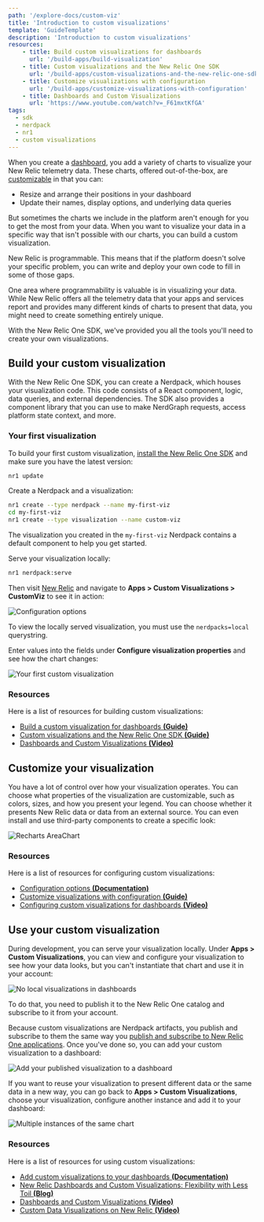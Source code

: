 ```yaml
---
path: '/explore-docs/custom-viz'
title: 'Introduction to custom visualizations'
template: 'GuideTemplate'
description: 'Introduction to custom visualizations'
resources:
    - title: Build custom visualizations for dashboards
      url: '/build-apps/build-visualization'
    - title: Custom visualizations and the New Relic One SDK
      url: '/build-apps/custom-visualizations-and-the-new-relic-one-sdk'
    - title: Customize visualizations with configuration
      url: '/build-apps/customize-visualizations-with-configuration'
    - title: Dashboards and Custom Visualizations
      url: 'https://www.youtube.com/watch?v=_F61mxtKfGA'
tags:
  - sdk
  - nerdpack
  - nr1
  - custom visualizations
---
```


<Intro>

When you create a [dashboard](https://docs.newrelic.com/docs/query-your-data/explore-query-data/dashboards/introduction-dashboards/), you add a variety of charts to visualize your New Relic telemetry data. These charts, offered out-of-the-box, are [customizable](https://docs.newrelic.com/docs/query-your-data/explore-query-data/dashboards/manage-your-dashboard/) in that you can:

- Resize and arrange their positions in your dashboard
- Update their names, display options, and underlying data queries

But sometimes the charts we include in the platform aren't enough for you to get the most from your data. When you want to visualize your data in a specific way that isn't possible with our charts, you can build a custom visualization.

</Intro>

New Relic is programmable. This means that if the platform doesn't solve your specific problem, you can write and deploy your own code to fill in some of those gaps.

One area where programmability is valuable is in visualizing your data. While New Relic offers all the telemetry data that your apps and services report and provides many different kinds of charts to present that data, you might need to create something entirely unique.

With the New Relic One SDK, we've provided you all the tools you'll need to create your own visualizations.

## Build your custom visualization

With the New Relic One SDK, you can create a Nerdpack, which houses your visualization code. This code consists of a React component, logic, data queries, and external dependencies. The SDK also provides a component library that you can use to make NerdGraph requests, access platform state context, and more.

### Your first visualization

To build your first custom visualization, [install the New Relic One SDK](/automate-workflows/get-started-new-relic-cli) and make sure you have the latest version:

```sh
nr1 update
```

Create a Nerdpack and a visualization:

```sh
nr1 create --type nerdpack --name my-first-viz
cd my-first-viz
nr1 create --type visualization --name custom-viz
```

The visualization you created in the `my-first-viz` Nerdpack contains a default component to help you get started.

Serve your visualization locally:

```sh
nr1 nerdpack:serve
```

Then visit [New Relic](https://one.newrelic.com?nerdpacks=local) and navigate to **Apps > Custom Visualizations > CustomViz** to see it in action:

![Configuration options](../../images/custom-viz/viz-config.png)

<Callout variant="important">

To view the locally served visualization, you must use the `nerdpacks=local` querystring.

</Callout>

Enter values into the fields under **Configure visualization properties** and see how the chart changes:

![Your first custom visualization](../../images/custom-viz/first-viz.png)

### Resources

Here is a list of resources for building custom visualizations:

- [Build a custom visualization for dashboards **(Guide)**](/build-apps/build-visualization)
- [Custom visualizations and the New Relic One SDK **(Guide)**](/build-apps/custom-visualizations-and-the-new-relic-one-sdk)
- [Dashboards and Custom Visualizations **(Video)**](https://www.youtube.com/watch?v=_F61mxtKfGA)

## Customize your visualization

You have a lot of control over how your visualization operates. You can choose what properties of the visualization are customizable, such as colors, sizes, and how you present your legend. You can choose whether it presents New Relic data or data from an external source. You can even install and use third-party components to create a specific look:

![Recharts AreaChart](../../images/custom-viz/charts.png)

### Resources

Here is a list of resources for configuring custom visualizations:

- [Configuration options **(Documentation)**](/explore-docs/custom-viz/configuration-options)
- [Customize visualizations with configuration **(Guide)**](/build-apps/customize-visualizations-with-configuration)
- [Configuring custom visualizations for dashboards **(Video)**](https://www.youtube.com/watch?v=sFpG_iG7Xa8)

## Use your custom visualization

During development, you can serve your visualization locally. Under **Apps > Custom Visualizations**, you can view and configure your visualization to see how your data looks, but you can't instantiate that chart and use it in your account:

![No local visualizations in dashboards](../../images/custom-viz/local-viz.png)

To do that, you need to publish it to the New Relic One catalog and subscribe to it from your account.

Because custom visualizations are Nerdpack artifacts, you publish and subscribe to them the same way you [publish and subscribe to New Relic One applications](/build-apps/publish-deploy). Once you've done so, you can add your custom visualization to a dashboard:

![Add your published visualization to a dashboard](../../images/custom-viz/published-viz.png)

If you want to reuse your visualization to present different data or the same data in a new way, you can go back to **Apps > Custom Visualizations**, choose your visualization, configure another instance and add it to your dashboard:

![Multiple instances of the same chart](../../images/custom-viz/chart-instances.png)

### Resources

Here is a list of resources for using custom visualizations:

- [Add custom visualizations to your dashboards **(Documentation)**](https://docs.newrelic.com/docs/query-your-data/explore-query-data/dashboards/add-custom-visualizations-your-dashboards/)
- [New Relic Dashboards and Custom Visualizations: Flexibility with Less Toil **(Blog)**](https://blog.newrelic.com/product-news/dashboards-and-custom-visualizations/)
- [Dashboards and Custom Visualizations **(Video)**](https://www.youtube.com/watch?v=_F61mxtKfGA)
- [Custom Data Visualizations on New Relic **(Video)**](https://www.youtube.com/watch?v=HuR0EdHGz24)
